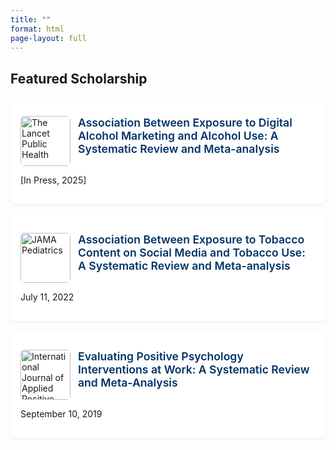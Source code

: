 ```yaml
---
title: ""
format: html
page-layout: full
---
```


::: featured-scholarship-box
## Featured Scholarship

<!-- Lancet Public Health Meta-Analysis -->

::: {.media-item style="background: white; padding: 1rem; border-radius: 10px; margin-bottom: 1rem; box-shadow: 0 2px 5px rgba(0,0,0,0.05);"}
<a href="#" target="_blank" style="display: flex; align-items: flex-start; gap: 0.75rem; text-decoration: none;"> <img src="images/logos/Lancet_PH.jpg" alt="The Lancet Public Health" style="height: 80px; min-width: 80px; border-radius: 6px;"/> [Association Between Exposure to Digital Alcohol Marketing and Alcohol Use: A Systematic Review and Meta-analysis]{style="font-weight: 600; font-size: 1.1rem; color: #003366;"} </a>

<p style="margin: 0.5rem 0 0; font-size: 0.9rem; color: #555;">

<i class="fas fa-calendar-alt"></i> \[In Press, 2025\]

</p>
:::

<!-- JAMA Pediatrics Meta-Analysis -->

::: {.media-item style="background: white; padding: 1rem; border-radius: 10px; margin-bottom: 1rem; box-shadow: 0 2px 5px rgba(0,0,0,0.05);"}
<a href="https://jamanetwork.com/journals/jamapediatrics/fullarticle/2794077" target="_blank" style="display: flex; align-items: flex-start; gap: 0.75rem; text-decoration: none;"> <img src="images/logos/jama_peds.jpg" alt="JAMA Pediatrics" style="height: 80px; min-width: 80px; border-radius: 6px;"/> [Association Between Exposure to Tobacco Content on Social Media and Tobacco Use: A Systematic Review and Meta-analysis]{style="font-weight: 600; font-size: 1.1rem; color: #003366;"} </a>

<p style="margin: 0.5rem 0 0; font-size: 0.9rem; color: #555;">

<i class="fas fa-calendar-alt"></i> July 11, 2022

</p>
:::

<!-- IJAPP Meta-Analysis -->

::: {.media-item style="background: white; padding: 1rem; border-radius: 10px; margin-bottom: 1rem; box-shadow: 0 2px 5px rgba(0,0,0,0.05);"}
<a href="https://doi-org.ccl.idm.oclc.org/10.1007/s41042-019-00021-8" target="_blank" style="display: flex; align-items: flex-start; gap: 0.75rem; text-decoration: none;"> <img src="images/logos/IJAPP.jpg" alt="International Journal of Applied Positive Psychology" style="height: 80px; min-width: 80px; border-radius: 6px;"/> [Evaluating Positive Psychology Interventions at Work: A Systematic Review and Meta-Analysis]{style="font-weight: 600; font-size: 1.1rem; color: #003366;"} </a>

<p style="margin: 0.5rem 0 0; font-size: 0.9rem; color: #555;">

<i class="fas fa-calendar-alt"></i> September 10, 2019

</p>
:::
:::
